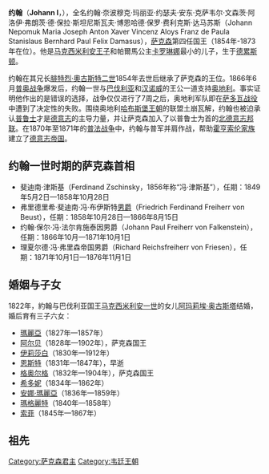 {{noteTA
|1=zh-cn:弗里德里希; zh-tw:腓特烈; zh-hk:法迪里治;
}}
{{Otheruses|约翰 (萨克森选侯)|subject=萨克森国王约翰|other=名叫约翰的选侯}}
{{Infobox royalty
| name         = 約翰
| full name    = Johann Nepomuk Maria Joseph Aston Xaver Vincenz Aloys Franz de Paula Stanislaus Bernhard Paul Felix Damasus
| image        = Louis Ferdinand von Rayski - König Johann von Sachsen, 1870.jpg
| image_size   = 250px
| succession   = [[薩克森統治者列表|薩克森國王]]
| reign        = 1854年8月9日 – 1873年10月29日
| predecessor  = [[腓特烈·奧古斯特二世_(薩克森國王)|腓特烈·奧古斯特二世]]
| successor    = [[阿爾貝_(薩克森國王)|阿爾貝]]
| spouse       = [[巴伐利亞的阿瑪莉埃·奧古斯塔|巴伐利亞的阿瑪莉埃·奧古斯塔]]
| issue        = [[薩克森的瑪麗亞_(1827-1857)|瑪麗亞公主]]<br>薩克森國王[[阿爾貝_(薩克森國王)|阿爾貝]]<br>热那亚公爵夫人[[薩克森的伊莉莎白_(1830-1912)|伊莉莎白]]<br>薩克森國王[[格奧爾格_(薩克森國王)|格奧爾格]]<br>[[薩克森的希多妮_(1834-1862)|希多妮公主]]<br>[[薩克森的安娜·瑪麗亞|安娜·瑪麗亞公主]]<br>[[薩克森的瑪格麗特_(1840-1858)|瑪格麗特公主]]<br>[[薩克森的索菲_(1845-1867)|索菲公主]]
| house        = [[韋廷王朝|韋廷王朝]]阿爾貝系
| father       = [[薩克森的馬克西米利安_(1759-1838)|薩克森的马克西米利安]]
| mother       = [[帕爾馬的卡羅琳娜|帕爾馬的卡羅琳娜]]
| birth_date   = {{Birth date|1801|12|12|df=y}}
| birth_place  = {{flag|Holy Roman Empire}}[[薩克森選侯國|薩克森選侯國]][[德累斯顿|德累斯顿]]
| death_date   = {{Death date and age|1873|10|29|1801|12|12|df=y}}
| death_place  = {{flag|German Empire}}[[皮尔尼茨|皮尔尼茨]]
| burial_place = [[宮廷主教座堂|宮廷主教座堂]]
| religion     = [[罗马天主教|罗马天主教]]
}}

'''约翰'''（'''Johann I'''，{{bd|1801年|12月12日|1873年|10月29日|catIdx=J}}），全名约翰·奈波穆克·玛丽亚·约瑟夫·安东·克萨韦尔·文森茨·阿洛伊·弗朗茨·德·保拉·斯坦尼斯瓦夫·博恩哈德·保罗·费利克斯·达马苏斯（Johann Nepomuk Maria Joseph Anton Xaver Vincenz Aloys Franz de Paula Stanislaus Bernhard Paul Felix Damasus），[[萨克森|萨克森]]第四任国王（1854年-1873年在位）。他是[[薩克森的馬克西米利安_(1759-1838)|马克西米利安王子]]和帕爾馬公主[[帕爾馬的卡羅琳娜|卡罗琳娜]]最小的儿子，生于[[德累斯顿|德累斯顿]]。

约翰在其兄长[[腓特烈·奧古斯特二世_(薩克森國王)|腓特烈·奧古斯特二世]]1854年去世后继承了萨克森的王位。1866年6月[[普奥战争|普奥战争]]爆发后，约翰一世与[[巴伐利亚|巴伐利亚]]和[[汉诺威|汉诺威]]的王公一道支持[[奥地利|奥地利]]。事实证明他作出的是错误的选择，战争仅仅进行了7周之后，奥地利军队即在[[萨多瓦战役|萨多瓦战役]]中遭到了决定性的失败。围绕奥地利[[哈布斯堡王朝|哈布斯堡王朝]]的联盟土崩瓦解，约翰也被迫承认[[普鲁士|普鲁士]]才是[[德意志|德意志]]的主导力量，并让萨克森加入了以普鲁士为首的[[北德意志邦联|北德意志邦联]]。在1870年至1871年的[[普法战争|普法战争]]中，约翰与普军并肩作战，帮助[[霍亨索伦家族|霍亨索伦家族]]建立了[[德意志帝国|德意志帝国]]。

== 约翰一世时期的萨克森首相 ==
*斐迪南·津斯基（Ferdinand Zschinsky，1856年称“冯·津斯基”），任期：1849年5月2日—1858年10月28日
*弗里德里希·斐迪南·冯·布伊斯特[[男爵|男爵]]（Friedrich Ferdinand Freiherr von Beust），任期：1858年10月28日—1866年8月15日
*约翰·保尔·冯·法尔肯施泰因男爵（Johann Paul Freiherr von Falkenstein），任期：1866年10月—1871年10月1日
*理夏尔德·冯·弗里森帝国男爵（Richard Reichsfreiherr von Friesen），任期：1871年10月1日—1876年11月1日
== 婚姻与子女 ==
1822年，約翰与巴伐利亚国王[[马克西米利安一世_(巴伐利亚国王)|马克西米利安一世]]的女儿[[巴伐利亞的阿瑪莉埃·奧古斯塔|阿玛莉埃·奥古斯塔]]结婚，婚后育有三子六女：
* [[薩克森的瑪麗亞_(1827-1857)|瑪麗亞]]（1827年—1857年）
* [[阿爾貝_(薩克森國王)|阿尔贝]]（1828年—1902年），萨克森国王
* [[薩克森的伊莉莎白_(1830-1912)|伊莉莎白]]（1830年—1912年）
* [[薩克森的恩斯特|恩斯特]]（1831年—1847年），早逝
* [[格奧爾格_(薩克森國王)|格奥尔格]]（1832年—1904年），萨克森国王
* [[薩克森的希多妮_(1834-1862)|希多妮]]（1834年—1862年）
* [[薩克森的安娜·瑪麗亞|安娜·瑪麗亞]]（1836年—1859年）
* [[瑪格麗特_(薩克森公主)|瑪格麗特]]（1840年—1858年）
* [[薩克森的索菲公主|索菲]]（1845年—1867年）

== 祖先 ==
{{Ahnentafel top|先祖}}<center>
{{ahnentafel-compact5
| style = font-size: 85%; 
|boxstyle_1=background-color: #ddf;
|boxstyle_2=background-color: #fdd;
|boxstyle_3=background-color: #ffc;
|boxstyle_4=background-color: #dfd;
|boxstyle_5=background-color: #9fe;
|1='''薩克森国王約翰'''
|2='''父：'''薩克森的[[薩克森的馬克西米利安_(1759-1838)|馬克西米利安]]
|3='''母：'''帕爾馬的[[帕爾馬的卡羅琳娜|卡羅琳娜公主]]
|4='''祖父：'''薩克森選侯[[弗里德里希·克里斯蒂安_(萨克森选侯)|腓特烈·克里斯蒂安]]
|5='''祖母：'''巴伐利亞的[[巴伐利亞的瑪麗亞·安東妮亞|瑪麗亞·安東妮亞]]
|6='''外祖父：'''帕爾馬公爵[[费迪南多一世_(帕尔马)|費迪南多一世]]
|7='''外祖母：'''奧地利的[[奧地利的瑪麗亞·艾瑪莉亞_(1746-1804)|瑪麗亞·艾瑪莉亞]]
|8='''曾祖父：'''波蘭國王[[奥古斯特三世_(波兰)|奧古斯特三世]]
|9='''曾祖母：'''奧地利的[[奧地利的瑪麗亞·約瑟法_(1699-1757)|瑪麗亞·約瑟法]]
|10= '''外曾祖父：'''神聖羅馬皇帝[[查理七世_(神圣罗马帝国)|查理七世]]
|11='''外曾祖母：'''神聖羅馬皇后[[奧地利的瑪麗亞·艾瑪莉亞_(1701-1756)|瑪麗亞·艾瑪莉亞]]
|12='''外曾祖父：'''帕爾馬公爵[[菲利波一世_(帕尔马)|菲利波一世]]
|13='''外曾祖母：'''法國的[[路易丝-伊丽莎白_(法国)|路易絲-伊莉莎白]]
|14='''外曾祖父：'''神聖羅馬皇帝[[弗朗茨一世_(神圣罗马帝国)|法蘭茲一世]]
|15='''外曾祖母：'''奧地利女大公[[玛丽亚·特蕾西娅|瑪麗亞·特蕾莎]]
|16='''高祖父：'''波蘭國王[[奥古斯特二世_(波兰)|奧古斯特二世]]
|17='''高祖母：'''[[克莉絲蒂安妮·艾伯哈爾汀|克莉絲蒂安妮·艾伯哈爾汀]]
|18='''外高祖父：'''神聖羅馬皇帝[[約瑟夫一世_(神聖羅馬帝國)|約瑟夫一世]]
|19='''外高祖母：'''神聖羅馬皇后[[威廉米娜·阿瑪利亞_(不倫瑞克-呂訥堡)|威廉明妮·阿瑪莉埃]]
|20='''外高祖父：'''[[馬克西米利安二世·埃曼努爾|馬克西米利安二世·埃曼努爾]]
|21='''外高祖母：'''[[特蕾莎·庫妮根達·索別斯卡|特蕾莎·庫妮根達·索別斯卡]]
|22='''外高祖父：'''神聖羅馬皇帝約瑟夫一世（同上）
|23='''外高祖母：'''神聖羅馬皇后威廉明妮·阿瑪莉埃（同上）
|24='''外高祖父：'''西班牙國王[[費利佩五世|費利佩五世]]
|25='''外高祖母：'''西班牙王后[[埃麗莎貝塔·法爾內塞|埃麗莎貝塔·法爾內塞]]
|26='''外高祖父：'''法國國王[[路易十五|路易十五]]
|27='''外高祖母：'''法國王后[[玛丽·莱什琴斯卡|玛丽·莱什琴斯卡]]
|28='''外高祖父：'''洛林公爵[[利奧波德_(洛林公爵)|利奧波德]]
|29='''外高祖母：'''奧爾良的[[伊麗莎白·夏洛特_(奧爾良公主)|伊麗莎白·夏洛特]]
|30='''外高祖父：'''神聖羅馬皇帝[[查理六世_(神圣罗马帝国)|查理六世]]
|31='''外高祖母：'''神聖羅馬皇后[[伊麗莎白·克莉絲丁_(不倫瑞克-沃爾芬比特爾)|伊麗莎白·克莉絲汀]]
}}</center>
{{ahnentafel bottom}}

{{Authority control}}
{{DEFAULTSORT: Johann}}
[[Category:萨克森君主|Category:萨克森君主]]
[[Category:韦廷王朝|Category:韦廷王朝]]